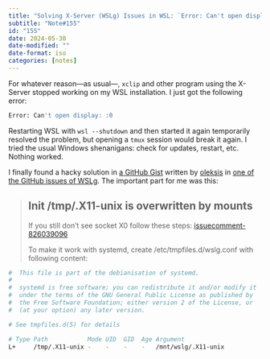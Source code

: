 ```yaml
---
title: "Solving X-Server (WSLg) Issues in WSL: `Error: Can't open display: :0`"
subtitle: "Note#155"
id: "155"
date: 2024-05-30
date-modified: ""
date-format: iso
categories: [notes]
---
```

For whatever reason—as usual—, `xclip` and other program using the X-Server stopped working on my WSL installation. I just got the following error:

```bash
Error: Can't open display: :0
```

Restarting WSL with `wsl --shutdown` and then started it again temporarily resolved the problem, but opening a `tmux` session would break it again. I tried the usual Windows shenanigans: check for updates, restart, etc. Nothing worked.

I finally found a hacky solution in [a GitHub Gist](https://gist.github.com/oleksis/871e185ff85b67e77565a214b163b0f0/#diagnosing-) written by [oleksis](https://github.com/oleksis) in [one of the GitHub issues of WSLg](https://github.com/microsoft/wslg/issues/1192). The important part for me was this:

> ## Init /tmp/.X11-unix is overwritten by mounts
>
> If you still don't see socket X0 follow these steps: [issuecomment-826039096](https://github.com/microsoft/wslg/issues/43#issuecomment-826039096)
>
> To make it work with systemd, create /etc/tmpfiles.d/wslg.conf with following content:

```bash
#  This file is part of the debianisation of systemd.
#
#  systemd is free software; you can redistribute it and/or modify it
#  under the terms of the GNU General Public License as published by
#  the Free Software Foundation; either version 2 of the License, or
#  (at your option) any later version.

# See tmpfiles.d(5) for details

# Type Path           Mode UID  GID  Age Argument
L+     /tmp/.X11-unix -    -    -    -   /mnt/wslg/.X11-unix
```
